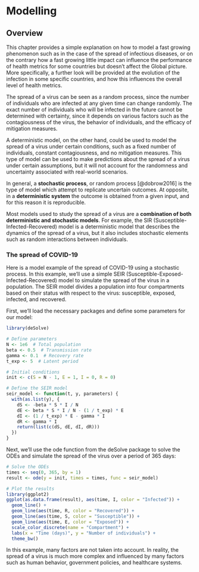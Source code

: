 # Modelling {#sec-02-Modeling}

## Overview

This chapter provides a simple explanation on how to model a fast growing phenomenon such as in the case of the spread of infectious diseases, or on the contrary how a fast growing little impact can influence the performance of health metrics for some countries but doesn't affect the Global picture. More specifically, a further look will be provided at the evolution of the infection in some specific countries, and how this influences the overall level of health metrics.

The spread of a virus can be seen as a random process, since the number of individuals who are infected at any given time can change randomly. The exact number of individuals who will be infected in the future cannot be determined with certainty, since it depends on various factors such as the contagiousness of the virus, the behavior of individuals, and the efficacy of mitigation measures.

A deterministic model, on the other hand, could be used to model the spread of a virus under certain conditions, such as a fixed number of individuals, constant contagiousness, and no mitigation measures. This type of model can be used to make predictions about the spread of a virus under certain assumptions, but it will not account for the randomness and uncertainty associated with real-world scenarios.

In general, a **stochastic process**, or random process [@dobrow2016] is the type of model which attempt to replicate uncertain outcomes. At opposite, in a **deterministic system** the outcome is obtained from a given input, and for this reason it is reproducible.

Most models used to study the spread of a virus are a **combination of both deterministic and stochastic models**. For example, the SIR (Susceptible-Infected-Recovered) model is a deterministic model that describes the dynamics of the spread of a virus, but it also includes stochastic elements such as random interactions between individuals.



### The spread of COVID-19

Here is a model example of the spread of COVID-19 using a stochastic process. In this example, we'll use a simple SEIR (Susceptible-Exposed-Infected-Recovered) model to simulate the spread of the virus in a population. The SEIR model divides a population into four compartments based on their status with respect to the virus: susceptible, exposed, infected, and recovered.

First, we'll load the necessary packages and define some parameters for our model:

```r
library(deSolve)

# Define parameters
N <- 1e6  # Total population
beta <- 0.5  # Transmission rate
gamma <- 0.1  # Recovery rate
t_exp <- 5  # Latent period

# Initial conditions
init <- c(S = N - 1, E = 1, I = 0, R = 0)

# Define the SEIR model
seir_model <- function(t, y, parameters) {
  with(as.list(y), {
    dS <- -beta * S * I / N
    dE <- beta * S * I / N - (1 / t_exp) * E
    dI <- (1 / t_exp) * E - gamma * I
    dR <- gamma * I
    return(list(c(dS, dE, dI, dR)))
  })
}
```

Next, we'll use the ode function from the deSolve package to solve the ODEs and simulate the spread of the virus over a period of 365 days:

```r
# Solve the ODEs
times <- seq(0, 365, by = 1)
result <- ode(y = init, times = times, func = seir_model)

# Plot the results
library(ggplot2)
ggplot(as.data.frame(result), aes(time, I, color = "Infected")) +
  geom_line() +
  geom_line(aes(time, R, color = "Recovered")) +
  geom_line(aes(time, S, color = "Susceptible")) +
  geom_line(aes(time, E, color = "Exposed")) +
  scale_color_discrete(name = "Compartment") +
  labs(x = "Time (days)", y = "Number of individuals") +
  theme_bw()
```

In this example, many factors are not taken into account. In reality, the spread of a virus is much more complex and influenced by many factors such as human behavior, government policies, and healthcare systems.
